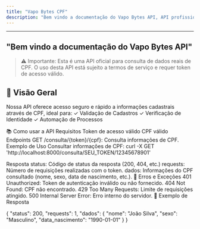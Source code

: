 ```yaml
---
title: "Vapo Bytes CPF"
description: "Bem vindo a documentação do Vapo Bytes API, API profissional para consulta de dados cadastrais através de CPF, fornecendo informações precisas e atualizadas em tempo real."
---
```


***

## "Bem vindo a documentação do Vapo Bytes API"

> ⚠️ Importante: Esta é uma API oficial para consulta de dados reais de CPF. O uso desta API está sujeito a termos de serviço e requer token de acesso válido.

## 🌟 Visão Geral

Nossa API oferece acesso seguro e rápido a informações cadastrais através de CPF, ideal para:
✓ Validação de Cadastros
✓ Verificação de Identidade
✓ Automação de Processos

📚 Como usar a API
Requisitos
Token de acesso válido
CPF válido
Endpoints
GET /consulta/{token}/{cpf}: Consulta informações de CPF.
Exemplo de Uso
Consultar informações de CPF:
curl -X GET 'http://localhost:8000/consulta/SEU_TOKEN/12345678901'

Resposta
status: Código de status da resposta (200, 404, etc.)
requests: Número de requisições realizadas com o token.
dados: Informações do CPF consultado (nome, sexo, data de nascimento, etc.).
🚨 Erros e Exceções
401 Unauthorized: Token de autenticação inválido ou não fornecido.
404 Not Found: CPF não encontrado.
429 Too Many Requests: Limite de requisições atingido.
500 Internal Server Error: Erro interno do servidor.
📝 Exemplo de Resposta

{
  "status": 200,
  "requests": 1,
  "dados": {
    "nome": "João Silva",
    "sexo": "Masculino",
    "data_nascimento": "1990-01-01"
  }
}
